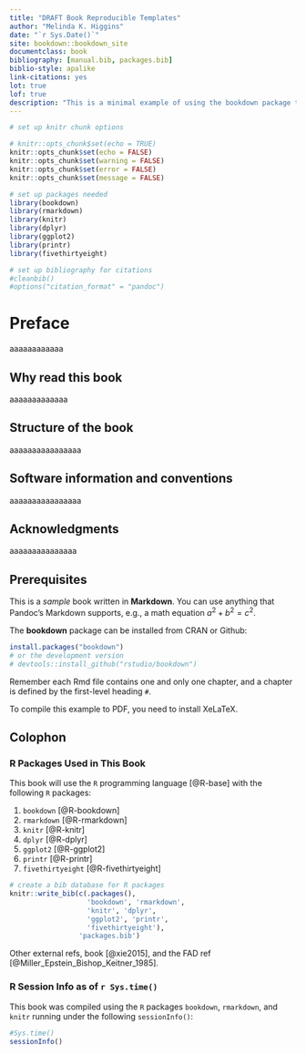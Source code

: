 ```yaml
--- 
title: "DRAFT Book Reproducible Templates"
author: "Melinda K. Higgins"
date: "`r Sys.Date()`"
site: bookdown::bookdown_site
documentclass: book
bibliography: [manual.bib, packages.bib]
biblio-style: apalike
link-citations: yes
lot: true
lof: true
description: "This is a minimal example of using the bookdown package to write a book. The output format for this example is bookdown::gitbook."
---
```


```r
# set up knitr chunk options

# knitr::opts_chunk$set(echo = TRUE)
knitr::opts_chunk$set(echo = FALSE)
knitr::opts_chunk$set(warning = FALSE)
knitr::opts_chunk$set(error = FALSE)
knitr::opts_chunk$set(message = FALSE)

# set up packages needed
library(bookdown)
library(rmarkdown)
library(knitr)
library(dplyr)
library(ggplot2)
library(printr)
library(fivethirtyeight)

# set up bibliography for citations
#cleanbib()
#options("citation_format" = "pandoc")

```


# Preface {-}

aaaaaaaaaaaa

## Why read this book {-}

aaaaaaaaaaaaa

## Structure of the book {-}

aaaaaaaaaaaaaaaa

## Software information and conventions {-}

aaaaaaaaaaaaaaaa

## Acknowledgments {-}

aaaaaaaaaaaaaaa

## Prerequisites {-}

This is a _sample_ book written in **Markdown**. You can use anything that Pandoc's Markdown supports, e.g., a math equation $a^2 + b^2 = c^2$.

The **bookdown** package can be installed from CRAN or Github:

```r
install.packages("bookdown")
# or the development version
# devtools::install_github("rstudio/bookdown")
```

Remember each Rmd file contains one and only one chapter, and a chapter is defined by the first-level heading `#`.

To compile this example to PDF, you need to install XeLaTeX.

## Colophon {-}

### R Packages Used in This Book {-}

This book will use the `R` programming language [@R-base] with the following `R` packages:

1. `bookdown` [@R-bookdown]
2. `rmarkdown` [@R-rmarkdown]
3. `knitr` [@R-knitr]
4. `dplyr` [@R-dplyr]
5. `ggplot2` [@R-ggplot2]
6. `printr` [@R-printr]
7. `fivethirtyeight` [@R-fivethirtyeight]

```r
# create a bib database for R packages
knitr::write_bib(c(.packages(), 
                   'bookdown', 'rmarkdown',
                   'knitr', 'dplyr',
                   'ggplot2', 'printr',
                   'fivethirtyeight'), 
                 'packages.bib')
```

Other external refs, book [@xie2015], and the FAD ref [@Miller_Epstein_Bishop_Keitner_1985].

### R Session Info as of `r Sys.time()` {-}

This book was compiled using the `R` packages `bookdown`, `rmarkdown`, and `knitr` running under the following `sessionInfo()`:

```r
#Sys.time()
sessionInfo()
```

